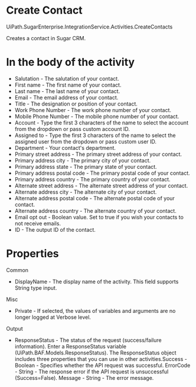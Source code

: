 ﻿# Create Contact

UiPath.SugarEnterprise.IntegrationService.Activities.CreateContacts

Creates a contact in Sugar CRM.

# In the body of the activity

* Salutation - The salutation of your contact.
* First name - The first name of your contact.
* Last name - The last name of your contact.
* Email - The email address of your contact.
* Title - The designation or position of your contact.
* Work Phone Number - The work phone number of your contact.
* Mobile Phone Number - The mobile phone number of your contact.
* Account - Type the first 3 characters of the name to select the account from the dropdown or pass custom account ID.
* Assigned to - Type the first 3 characters of the name to select the assigned user from the dropdown or pass custom user ID.
* Department - Your contact's department.
* Primary street address - The primary street address of your contact.
* Primary address city - The primary city of your contact.
* Primary address state - The primary state of your contact.
* Primary address postal code - The primary postal code of your contact.
* Primary address country - The primary country of your contact.
* Alternate street address - The alternate street address of your contact.
* Alternate address city - The alternate city of your contact.
* Alternate address postal code - The alternate postal code of your contact.
* Alternate address country - The alternate country of your contact.
* Email opt out - Boolean value. Set to true if you wish your contacts to not receive emails.
* ID - The output ID of the contact.

# Properties

Common

* DisplayName - The display name of the activity. This field supports String type input.

Misc

* Private - If selected, the values of variables and arguments are no longer logged at Verbose level.

Output

* ResponseStatus - The status of the request (success/failure information). Enter a ResponseStatus variable (UiPath.BAF.Models.ResponseStatus). The ResponseStatus object includes three properties that you can use in other activities.Success - Boolean - Specifies whether the API request was successful. ErrorCode - String - The response error if the API request is unsuccessful (Success=False). Message - String - The error message.
